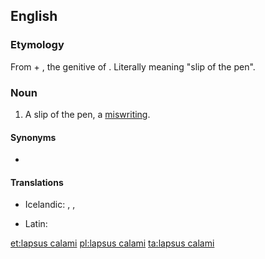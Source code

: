 ==English==

===Etymology===
From {{etyl|la|en}} {{term|lapsus||lang=la|lapse}} + {{term|calami||lang=la|of the [[pen]]}}, the genitive of {{term|calamus|lang=la}}. Literally meaning "slip of the pen".

===Noun===
{{en-noun|head=[[lapsus]] [[calamus|calami]]|?}}

# {{context|formal|lang=en}} A slip of the pen, a [[miswriting]].

====Synonyms====
* {{sense|a slip of the pen}} {{l|en|lapsus plumæ}}

====Translations====
{{trans-top|slip of the pen}}
* Icelandic: {{t-|is|pennaglöp|n-p}}, {{t-|is|ritvilla|f}}, {{t-|is|slæm ritvilla|f}}
{{trans-mid}}
* Latin: {{t-|la|lapsus calami|m}}
{{trans-bottom}}

[[et:lapsus calami]]
[[pl:lapsus calami]]
[[ta:lapsus calami]]
